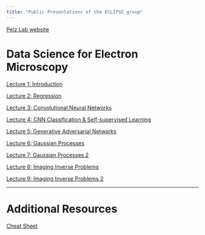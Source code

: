 ```yaml
---
title: "Public Presentations of the ECLIPSE group"
---
```

[Pelz Lab website](https://pelzlab.science)

# Data Science for Electron Microscopy
[Lecture 1: Introduction](data_science_for_em/01_intro/template.html)

[Lecture 2: Regression](data_science_for_em/02_regression/template.html)

[Lecture 3: Convolutional Neural Networks](data_science_for_em/03_cnns/template.html)

[Lecture 4: CNN Classification & Self-supervised Learning](data_science_for_em/04_selfsupervised/template.html)

[Lecture 5: Generative Adversarial Networks](data_science_for_em/05_gan/template.html)

[Lecture 6: Gaussian Processes](data_science_for_em/06_gaussian_processes/template.html)

[Lecture 7: Gaussian Processes 2](data_science_for_em/07_gaussian_processes2/template.html)

[Lecture 8: Imaging Inverse Problems](data_science_for_em/08_imaging_inverse_problems1/template.html)

[Lecture 9: Imaging Inverse Problems 2](data_science_for_em/09_imaging_inverse_problems2/template.html)

---

# Additional Resources
[Cheat Sheet](cheat_sheet.html)


